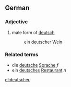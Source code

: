 {{see|Deutscher}}
==German==

===Adjective===
{{infl|de|adjective form|g=m}}

#male form of [[deutsch]]
#:ein deutscher [[Wein]]

===Related terms===
*die [[deutsche]] [[Sprache]] ''f''
*ein [[deutsches]] [[Restaurant]] ''n''

[[el:deutscher]]